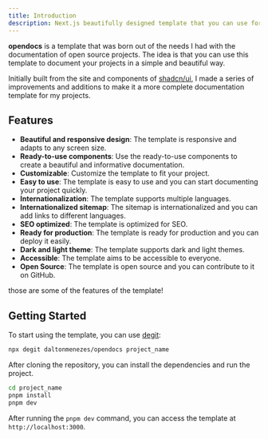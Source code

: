```yaml
---
title: Introduction
description: Next.js beautifully designed template that you can use for your projects for free with site, blog and docs support. Accessible. Customizable. Open Source.
---
```


**opendocs** is a template that was born out of the needs I had with the documentation of open source projects.
The idea is that you can use this template to document your projects in a simple and beautiful way.

Initially built from the site and components of [shadcn/ui](https://ui.shadcn.com/), I made a series of improvements and additions to make it a more complete documentation template for my projects.



## Features

- **Beautiful and responsive design**: The template is responsive and adapts to any screen size.
- **Ready-to-use components**: Use the ready-to-use components to create a beautiful and informative documentation.
- **Customizable**: Customize the template to fit your project.
- **Easy to use**: The template is easy to use and you can start documenting your project quickly.
- **Internationalization**: The template supports multiple languages.
- **Internationalized sitemap**: The sitemap is internationalized and you can add links to different languages.
- **SEO optimized**: The template is optimized for SEO.
- **Ready for production**: The template is ready for production and you can deploy it easily.
- **Dark and light theme**: The template supports dark and light themes.
- **Accessible**: The template aims to be accessible to everyone.
- **Open Source**: The template is open source and you can contribute to it on GitHub.

those are some of the features of the template!

## Getting Started

To start using the template, you can use [degit](https://github.com/Rich-Harris/degit):

```bash
npx degit daltonmenezes/opendocs project_name
```

After cloning the repository, you can install the dependencies and run the project.

```bash
cd project_name
pnpm install
pnpm dev
```

After running the `pnpm dev` command, you can access the template at `http://localhost:3000`.

